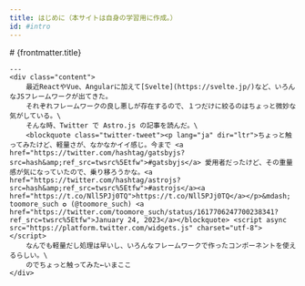 ```yaml
---
title: はじめに（本サイトは自身の学習用に作成。）
id: #intro
---
```


<div class="padding-md w-md" style="padding-top:0">
	# {frontmatter.title}

	---
    <div class="content">
        最近ReactやVue、Angularに加えて[Svelte](https://svelte.jp/)など、いろんなJSフレームワークが出てきた。
        それぞれフレームワークの良し悪しが存在するので、１つだけに絞るのはちょっと微妙な気がしている。\
        そんな時、Twitter で Astro.js の記事を読んだ。\
        <blockquote class="twitter-tweet"><p lang="ja" dir="ltr">ちょっと触ってみたけど、軽量さが、なかなかイイ感じ。今まで <a href="https://twitter.com/hashtag/gatsbyjs?src=hash&amp;ref_src=twsrc%5Etfw">#gatsbyjs</a> 愛用者だったけど、その重量感が気になっていたので、乗り移ろうかな。<a href="https://twitter.com/hashtag/astrojs?src=hash&amp;ref_src=twsrc%5Etfw">#astrojs</a><a href="https://t.co/Nll5PJj0TQ">https://t.co/Nll5PJj0TQ</a></p>&mdash; toomore_such ✪ (@toomore_such) <a href="https://twitter.com/toomore_such/status/1617706247700238341?ref_src=twsrc%5Etfw">January 24, 2023</a></blockquote> <script async src="https://platform.twitter.com/widgets.js" charset="utf-8"></script>
        なんでも軽量だし処理は早いし、いろんなフレームワークで作ったコンポーネントを使えるらしい。\
        のでちょっと触ってみた←いまここ
    </div>
</div>
